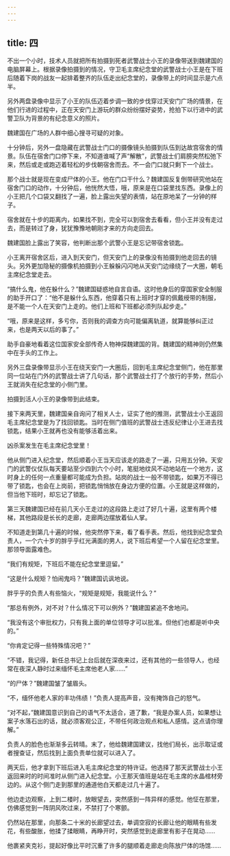 ```yaml
---
---
---
```

title: 四
---



不出一个小时，技术人员就把所有拍摄到死者武警战士小王的录像带送到魏建国的电脑屏幕上。根据录像拍摄到的情况，守卫毛主席纪念堂的武警战士小王是在下班后随着下岗的战友一起排着整齐的队伍走出纪念堂的，录像带上的时间显示是六点半。

另外两盘录像中显示了小王的队伍迈着步调一致的步伐穿过天安门广场的情景，在他们行进的过程中，正在天安门上游玩的群众纷纷摆好姿势，抢拍下以行进中的武警卫队为背景的有纪念意义的照片。

魏建国在广场的人群中细心搜寻可疑的对象。

十分钟后，另外一盘隐藏在武警战士门口的摄像镜头拍摄到队伍到达故宫宿舍的情景。队伍在宿舍门口停下来，不知道谁喊了声“解散”，武警战士们肩膀突然松弛下来，然后或走或跑迈着轻松的步伐朝宿舍而去。不一会门口就只剩下一个战士。

那个战士就是现在变成尸体的小王。他在门口干什么？魏建国反复倒带研究他站在宿舍门口的动作，十分钟后，他恍然大悟，哦，原来是在口袋里找东西。录像上的小王把几个口袋又翻找了一遍，脸上露出失望的表情，站在原地呆了一分钟的样子。

宿舍就在十步的距离内，如果找不到，完全可以到宿舍去看看，但小王并没有走过去，而是转过了身，犹犹豫豫地朝刚才来的方向走回去。

魏建国脸上露出了笑容，他判断出那个武警小王是忘记带宿舍锁匙。

小王离开宿舍区后，进入到天安门，但天安门上的录像没有拍摄到他走回去的镜头。另外更加隐秘的摄像机拍摄到小王躲躲闪闪地从天安门边缘绕了一大圈，朝毛主席纪念堂走去。

“搞什么鬼，他在躲什么？”魏建国疑惑地自言自语。这时他身后的穿国家安全制服的助手开口了：“他不是躲什么东西，他穿着只有上班时才穿的佩戴绶带的制服，是不能一个人在天安门上走的。他们上班和下班都必须列队起步走。”

“哦，原来是这样，多亏你，否则我的调查方向可能偏离轨道，就算能够纠正过来，也是两天以后的事了。”

助手自豪地看着这位国家安全部传奇人物神探魏建国的背。魏建国的精神则仍然集中在手头的工作上。

另外三盘录像带显示小王在绕天安门一大圈后，回到毛主席纪念堂侧门，他在那里同一位站在门外的武警战士讲了几句话，那个武警战士打了个放行的手势，然后小王就消失在纪念堂的小侧门里。

拍摄到活人小王的录像带到此结束。

接下来两天里，魏建国亲自询问了相关人士，证实了他的推测，武警战士小王返回毛主席纪念堂是为了找回锁匙。当时在侧门值班的武警战士违反纪律让小王进去找锁匙，结果小王就再也没有能够活着出来。

凶杀案发生在毛主席纪念堂里！

他从侧门进入纪念堂，然后顺着小王当天应该走的路走了一遍，只用五分钟。天安门的武警仪仗队每天要站至少四到六个小时，笔挺地纹风不动地站在一个地方，这时身上的任何一点重量都可能成为负担。站岗的战士一般不带锁匙，如果万不得已带了锁匙，也会在上岗前，把锁匙悄悄放在身边方便的位置。小王就是这样做的，但当他下班时，却忘记了锁匙。

第三天魏建国已经在前几天小王走过的这段路上走过了好几十遍，这里有两个楼梯，其他路段是长长的走廊，走廊两边摆放着仙人掌。

不知道走到第几十遍的时候，他突然停下来，看了看手表。然后，他找到纪念堂负责人，一个六十岁的胖乎乎红光满面的男人，说下班后希望一个人留在纪念堂里。那领导面露难色。

“我们有规矩，下班后不能在纪念堂里逗留。”

“这是什么规矩？怕闹鬼吗？”魏建国讥讽地说。

胖乎乎的负责人有些恼火，“规矩是规矩，我能说什么？”

“那总有例外，对不对？什么情况下可以例外？”魏建国紧追不舍地问。

“我没有这个审批权力，只有我上面的单位领导才可以批准。但他们也都是听中央的。”

“你肯定记得一些特殊情况吧？”

“不错，我记得，新任总书记上台后就在深夜来过，还有其他的一些领导人，也经常在夜深人静时过来缅怀毛主席他老人家……”

“的尸体？”魏建国皱了皱眉头。

“不，缅怀他老人家的丰功伟绩！”负责人提高声音，没有掩饰自己的怒气。

“对不起，”魏建国意识到自己的语气不太适合，道了歉，“我是办案人员，如果想让案子水落石出的话，就必须客观公正，不带任何政治观点和私人感情。这点请你理解。”

负责人的脸色也渐渐多云转晴。末了，他给魏建国建议，找他们局长，出示取证或者搜查证，然后找到上面负责单位就可以进入了。

两天后，他才拿到下班后进入毛主席纪念堂的特许证。他选择了那天武警战士小王返回来时的时间准时从侧门进入纪念堂。小王那天值班是站在毛主席的水晶棺材旁边的。从这个侧门走到那里的通道他白天都走过几十遍了。

他边走边观察，上到二楼时，放眼望去，突然感到一阵异样的感觉。他怔在那里，仿佛感觉到一阵阴风吹过来，不禁打了个寒颤。

仍然站在那里，向那条二十米的长廊望过去，单调空寂的长廊让他的眼睛有些发花，有些酸胀，他揉了揉眼睛，再睁开时，突然感觉到走廊里有影子在晃动……

他裹紧夹克衫，提起好像比平时沉重了许多的腿顺着走廊走向陈放尸体的场馆……
